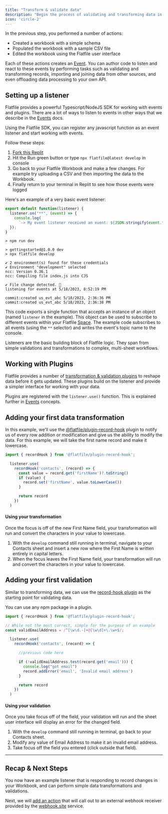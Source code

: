 ```yaml
---
title: "Transform & validate data"
description: "Begin the process of validating and transforming data in Flatfile by implementing a basic event handler."
icon: 'circle-2'
---
```


<Snippet file="dxpbanner.mdx"/>

In the previous step, you performed a number of actions:

* Created a workbook with a simple schema
* Populated the workbook with a sample CSV file
* Edited the workbook using the Flatfile user interface

Each of these actions creates an <Tooltip tip="Anatomy of an Event...">[Event](../concepts/events)</Tooltip>. You can author code to listen and react to these events by performing tasks such as validating and transforming records, importing and joining data from other sources, and even offloading data processing to your own API.

## Setting up a listener

<Note>Flatfile provides a powerful Typescript/NodeJS SDK for working with events and plugins. There are a lot of ways to listen to events in other ways that we describe in the [Events](../concepts/events) docs.</Note>

Using the Flatfile SDK, you can register any javascript function as an event listener and start working with events.

Follow these steps:

1. [Fork this Replit](https://replit.com/@flatfile/get-started)
2. Hit the Run green button or type `npx flatfile@latest develop` in console
3. Go back to your Flatfile Workbook and make a few changes. For example try uploading a CSV and then importing the data to the Workbook.
4. Finally return to your terminal in Replit to see how those events were logged

Here's an example of a very basic event listener:

```js index.js
export default function(listener) {
  listener.on("**", (event) => {
    console.log(
      `-> My event listener received an event: ${JSON.stringify(event.topic)}`)
  });
}
```

``` ssh Console
> npm run dev

> gettingstarted@1.0.0 dev
> npx flatfile develop

✔ 2 environment(s) found for these credentials
✔ Environment "development" selected
ncc: Version 0.36.1
ncc: Compiling file index.js into CJS

✔ File change detected. 🚀 
listening for events at 5/18/2023, 8:52:19 PM

commit:created us_evt_abc 5/18/2023, 2:36:36 PM
commit:created us_evt_abc 5/18/2023, 2:36:38 PM
```

This code exports a single function that accepts an instance of an object (named `listener` in the example). This object can be used to subscribe to different events within your Flatfile <Tooltip tip="A micro-application...">[Space](../concepts/spaces)</Tooltip>. The example code subscribes to all events (using the `**` selector) and writes the event's topic name to the console.

Listeners are the basic building block of Flatfile logic. They span from simple validations and transformations to complex, multi-sheet workflows.

## Working with Plugins

Flatfile provides a number of [transformation & validation plugins](https://flatfile.com/plugins) to reshape data before it gets updated. These plugins build on the listener and provide a simpler interface for working with your data. 

<Tip>Plugins are registered with the `listener.use()` function. This is explained further in [Events](../concepts/events) concepts.</Tip>

## Adding your first data transformation

In this example, we'll use the [@flatfile/plugin-record-hook](https://www.npmjs.com/package/@flatfile/plugin-record-hook) plugin to notify us of every row addition or modification and give us the ability to modify the data. For this example, we will take the first name record and make it lowercase.

```js index.js
import { recordHook } from '@flatfile/plugin-record-hook';

  listener.use(
    recordHook('contacts', (record) => {
      const value = record.get('firstName')?.toString()
      if (value) {
        record.set('firstName', value.toLowerCase())
      }

      return record
    })
  )
```

#### Using your transformation 

Once the focus is off of the new First Name field, your transformation will run and convert the characters in your value to lowercase.

1. With the `develop` command still running in terminal, navigate to your Contacts sheet and insert a new row where the First Name is written entirely in capital letters. 
2. When the focus leaves the First Name field, your transformation will run and convert the characters in your value to lowercase.


## Adding your first validation

Similar to transforming data, we can use the [record-hook plugin](https://www.npmjs.com/package/@flatfile/plugin-record-hook) as the starting point for validating data.

<Tip>
You can use any npm package in a plugin.
</Tip>

```js index.js
import { recordHook } from '@flatfile/plugin-record-hook';

// While not the most correct, simple for the purpose of an example
const validEmailAddress = /^[\w\d.-]+@[\w\d]+\.\w+$/;

  listener.use(
    recordHook('contacts', (record) => {

      //previous code here

      if (!validEmailAddress.test(record.get('email'))) {
        console.log("got email")
        record.addError('email', 'Invalid email address')
      }

      return record
    })
  )
```

#### Using your validation 

Once you take focus off of the field, your validation will run and the sheet user interface will display an error for the changed field.

1. With the `develop` command still running in terminal, go back to your Contacts sheet.
2. Modify any value of Email Address to make it an invalid email address. 
3. Take focus off the field you entered (click outside that field). 


---

## Recap & Next Steps

You now have an example listener that is responding to record changes in your Workbook, and can perform simple data transformations and validations.

Next, we will [add an action](submit-action) that will call out to an external webhook receiver provided by the [webhook.site](https://webhook.site) service.
